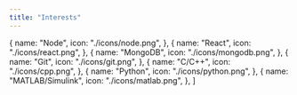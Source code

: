 ```yaml
---
title: "Interests"
---
```


  {
    name: "Node",
    icon: "./icons/node.png",
  },
  {
    name: "React",
    icon: "./icons/react.png",
  },
  {
    name: "MongoDB",
    icon: "./icons/mongodb.png",
  },
  {
    name: "Git",
    icon: "./icons/git.png",
  },
  {
    name: "C/C++",
    icon: "./icons/cpp.png",
  },
  {
    name: "Python",
    icon: "./icons/python.png",
  },
  {
    name: "MATLAB/Simulink",
    icon: "./icons/matlab.png",
  },
]
